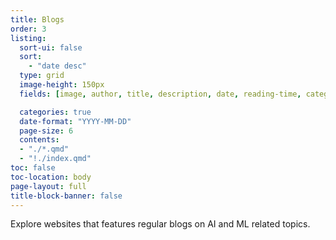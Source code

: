 ```yaml
---
title: Blogs
order: 3
listing:
  sort-ui: false
  sort:
    - "date desc"
  type: grid
  image-height: 150px
  fields: [image, author, title, description, date, reading-time, categories]

  categories: true
  date-format: "YYYY-MM-DD"
  page-size: 6
  contents:
  - "./*.qmd"
  - "!./index.qmd"
toc: false
toc-location: body
page-layout: full
title-block-banner: false
---
```

Explore websites that features regular blogs on AI and ML related topics.
